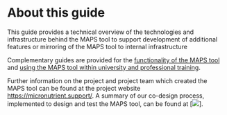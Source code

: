 # About this guide

This guide provides a technical overview of the technologies and infrastructure behind the MAPS tool to support development of additional features or mirroring of the MAPS tool to internal infrastructure

Complementary guides are provided for the [functionality of the MAPS tool](https://help.micronutrient.support/ "MAPS tool user guide") and [using the MAPS tool within university and professional training](https://learning.micronutrient.support).

Further information on the project and project team which created the MAPS tool can be found at the project website <https://micronutrient.support/>. A summary of our co-design process, implemented to design and test the MAPS tool, can be found at \[![](images/WiP_purplespanner.svg)\].

